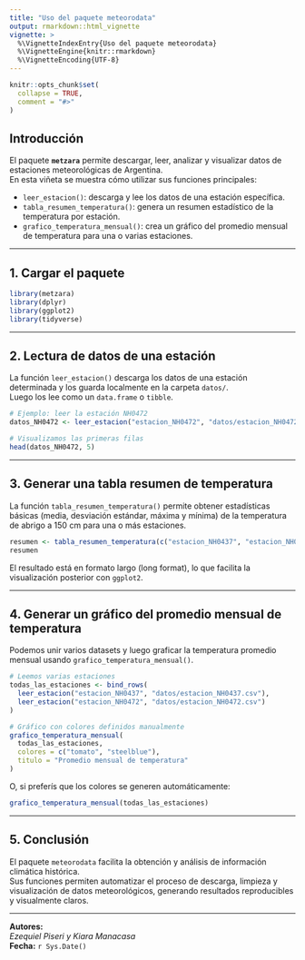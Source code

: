 ```yaml
---
title: "Uso del paquete meteorodata"
output: rmarkdown::html_vignette
vignette: >
  %\VignetteIndexEntry{Uso del paquete meteorodata}
  %\VignetteEngine{knitr::rmarkdown}
  %\VignetteEncoding{UTF-8}
---
```


```r
knitr::opts_chunk$set(
  collapse = TRUE,
  comment = "#>"
)
```

## Introducción

El paquete **`metzara`** permite descargar, leer, analizar y visualizar datos de estaciones meteorológicas de Argentina.\
En esta viñeta se muestra cómo utilizar sus funciones principales:

-   `leer_estacion()`: descarga y lee los datos de una estación específica.\
-   `tabla_resumen_temperatura()`: genera un resumen estadístico de la temperatura por estación.\
-   `grafico_temperatura_mensual()`: crea un gráfico del promedio mensual de temperatura para una o varias estaciones.

------------------------------------------------------------------------

## 1. Cargar el paquete

```r
library(metzara)
library(dplyr)
library(ggplot2)
library(tidyverse)
```

------------------------------------------------------------------------

## 2. Lectura de datos de una estación

La función `leer_estacion()` descarga los datos de una estación determinada y los guarda localmente en la carpeta `datos/`.\
Luego los lee como un `data.frame` o `tibble`.

```r
# Ejemplo: leer la estación NH0472
datos_NH0472 <- leer_estacion("estacion_NH0472", "datos/estacion_NH0472.csv")

# Visualizamos las primeras filas
head(datos_NH0472, 5)
```

------------------------------------------------------------------------

## 3. Generar una tabla resumen de temperatura

La función `tabla_resumen_temperatura()` permite obtener estadísticas básicas (media, desviación estándar, máxima y mínima) de la temperatura de abrigo a 150 cm para una o más estaciones.

```r
resumen <- tabla_resumen_temperatura(c("estacion_NH0437", "estacion_NH0472", "estacion_NH0098"))
resumen
```

El resultado está en formato largo (long format), lo que facilita la visualización posterior con `ggplot2`.

------------------------------------------------------------------------

## 4. Generar un gráfico del promedio mensual de temperatura

Podemos unir varios datasets y luego graficar la temperatura promedio mensual usando `grafico_temperatura_mensual()`.

```r
# Leemos varias estaciones
todas_las_estaciones <- bind_rows(
  leer_estacion("estacion_NH0437", "datos/estacion_NH0437.csv"),
  leer_estacion("estacion_NH0472", "datos/estacion_NH0472.csv")
)

# Gráfico con colores definidos manualmente
grafico_temperatura_mensual(
  todas_las_estaciones,
  colores = c("tomato", "steelblue"),
  titulo = "Promedio mensual de temperatura"
)
```

O, si preferís que los colores se generen automáticamente:

```r
grafico_temperatura_mensual(todas_las_estaciones)
```

------------------------------------------------------------------------

## 5. Conclusión

El paquete `meteorodata` facilita la obtención y análisis de información climática histórica.\
Sus funciones permiten automatizar el proceso de descarga, limpieza y visualización de datos meteorológicos, generando resultados reproducibles y visualmente claros.

------------------------------------------------------------------------

**Autores:**\
*Ezequiel Piseri y Kiara Manacasa*\
**Fecha:** `r Sys.Date()`

